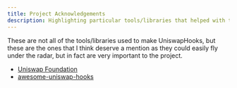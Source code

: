 ```yaml
---
title: Project Acknowledgements
description: Highlighting particular tools/libraries that helped with the creation of UniswapHooks.
---
```


These are not all of the tools/libraries used to make UniswapHooks, but these are
the ones that I think deserve a mention as they could easily fly
under the radar, but in fact are very important to the project.

- [Uniswap Foundation](https://uniswapfoundation.org)
- [awesome-uniswap-hooks](https://github.com/fewwwww/awesome-uniswap-hooks)
